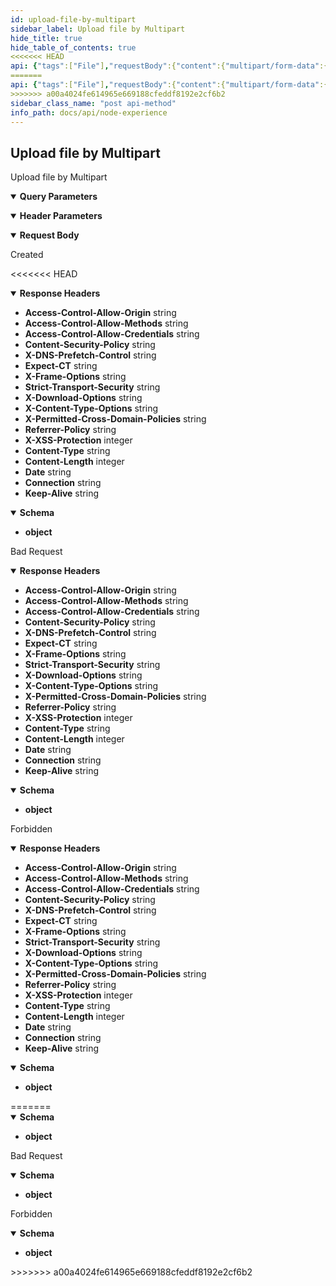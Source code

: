 ```yaml
---
id: upload-file-by-multipart
sidebar_label: Upload file by Multipart
hide_title: true
hide_table_of_contents: true
<<<<<<< HEAD
api: {"tags":["File"],"requestBody":{"content":{"multipart/form-data":{"schema":{"type":"object","properties":{"file":{"type":"string","format":"binary"}}}}}},"security":[{"bearerAuth":[]}],"parameters":[{"name":"Content-Type","in":"header","schema":{"type":"string"},"example":"application/json"},{"name":"hasOriginalName","in":"query","schema":{"type":"boolean"},"example":"true"},{"name":"isPublic","in":"query","schema":{"type":"boolean"},"example":"false"}],"responses":{"201":{"description":"Created","headers":{"Access-Control-Allow-Origin":{"schema":{"type":"string","example":"*"}},"Access-Control-Allow-Methods":{"schema":{"type":"string","example":"GET,HEAD,PUT,POST,DELETE"}},"Access-Control-Allow-Credentials":{"schema":{"type":"string","example":"true"}},"Content-Security-Policy":{"schema":{"type":"string","example":"default-src 'self';base-uri 'self';block-all-mixed-content;font-src 'self' https: data:;frame-ancestors 'self';img-src 'self' data:;object-src 'none';script-src 'self';script-src-attr 'none';style-src 'self' https: 'unsafe-inline';upgrade-insecure-requests"}},"X-DNS-Prefetch-Control":{"schema":{"type":"string","example":"off"}},"Expect-CT":{"schema":{"type":"string","example":"max-age=0"}},"X-Frame-Options":{"schema":{"type":"string","example":"SAMEORIGIN"}},"Strict-Transport-Security":{"schema":{"type":"string","example":"max-age=15552000; includeSubDomains"}},"X-Download-Options":{"schema":{"type":"string","example":"noopen"}},"X-Content-Type-Options":{"schema":{"type":"string","example":"nosniff"}},"X-Permitted-Cross-Domain-Policies":{"schema":{"type":"string","example":"none"}},"Referrer-Policy":{"schema":{"type":"string","example":"no-referrer"}},"X-XSS-Protection":{"schema":{"type":"integer","example":"0"}},"Content-Type":{"schema":{"type":"string","example":"application/json; charset=utf-8"}},"Content-Length":{"schema":{"type":"integer","example":"123"}},"Date":{"schema":{"type":"string","example":"Mon, 25 Oct 2021 18:51:16 GMT"}},"Connection":{"schema":{"type":"string","example":"keep-alive"}},"Keep-Alive":{"schema":{"type":"string","example":"timeout=5"}}},"content":{"application/json":{"schema":{"type":"object"},"example":{"data":{"id":"33f6dcad-b685-482a-87b6-9cfe1277e60d","name":"image.png","originalName":"image.png","extension":"png","path":"/","mimeType":"image/png","size":3515330,"version":1,"isPublic":false,"createdAt":1663774728,"updatedAt":1663774728}}}}},"400":{"description":"Bad Request","headers":{"Access-Control-Allow-Origin":{"schema":{"type":"string","example":"*"}},"Access-Control-Allow-Methods":{"schema":{"type":"string","example":"GET,HEAD,PUT,POST,DELETE"}},"Access-Control-Allow-Credentials":{"schema":{"type":"string","example":"true"}},"Content-Security-Policy":{"schema":{"type":"string","example":"default-src 'self';base-uri 'self';block-all-mixed-content;font-src 'self' https: data:;frame-ancestors 'self';img-src 'self' data:;object-src 'none';script-src 'self';script-src-attr 'none';style-src 'self' https: 'unsafe-inline';upgrade-insecure-requests"}},"X-DNS-Prefetch-Control":{"schema":{"type":"string","example":"off"}},"Expect-CT":{"schema":{"type":"string","example":"max-age=0"}},"X-Frame-Options":{"schema":{"type":"string","example":"SAMEORIGIN"}},"Strict-Transport-Security":{"schema":{"type":"string","example":"max-age=15552000; includeSubDomains"}},"X-Download-Options":{"schema":{"type":"string","example":"noopen"}},"X-Content-Type-Options":{"schema":{"type":"string","example":"nosniff"}},"X-Permitted-Cross-Domain-Policies":{"schema":{"type":"string","example":"none"}},"Referrer-Policy":{"schema":{"type":"string","example":"no-referrer"}},"X-XSS-Protection":{"schema":{"type":"integer","example":"0"}},"Content-Type":{"schema":{"type":"string","example":"application/json; charset=utf-8"}},"Content-Length":{"schema":{"type":"integer","example":"123"}},"Date":{"schema":{"type":"string","example":"Mon, 25 Oct 2021 18:51:16 GMT"}},"Connection":{"schema":{"type":"string","example":"keep-alive"}},"Keep-Alive":{"schema":{"type":"string","example":"timeout=5"}}},"content":{"application/json":{"schema":{"type":"object"},"example":{"message":"Duplicate entity.","errorCode":"app.presentation.exceptions.duplicateEntity","errors":null,"metadata":{}}}}},"403":{"description":"Forbidden","headers":{"Access-Control-Allow-Origin":{"schema":{"type":"string","example":"*"}},"Access-Control-Allow-Methods":{"schema":{"type":"string","example":"GET,HEAD,PUT,POST,DELETE"}},"Access-Control-Allow-Credentials":{"schema":{"type":"string","example":"true"}},"Content-Security-Policy":{"schema":{"type":"string","example":"default-src 'self';base-uri 'self';block-all-mixed-content;font-src 'self' https: data:;frame-ancestors 'self';img-src 'self' data:;object-src 'none';script-src 'self';script-src-attr 'none';style-src 'self' https: 'unsafe-inline';upgrade-insecure-requests"}},"X-DNS-Prefetch-Control":{"schema":{"type":"string","example":"off"}},"Expect-CT":{"schema":{"type":"string","example":"max-age=0"}},"X-Frame-Options":{"schema":{"type":"string","example":"SAMEORIGIN"}},"Strict-Transport-Security":{"schema":{"type":"string","example":"max-age=15552000; includeSubDomains"}},"X-Download-Options":{"schema":{"type":"string","example":"noopen"}},"X-Content-Type-Options":{"schema":{"type":"string","example":"nosniff"}},"X-Permitted-Cross-Domain-Policies":{"schema":{"type":"string","example":"none"}},"Referrer-Policy":{"schema":{"type":"string","example":"no-referrer"}},"X-XSS-Protection":{"schema":{"type":"integer","example":"0"}},"Content-Type":{"schema":{"type":"string","example":"application/json; charset=utf-8"}},"Content-Length":{"schema":{"type":"integer","example":"123"}},"Date":{"schema":{"type":"string","example":"Mon, 25 Oct 2021 18:51:16 GMT"}},"Connection":{"schema":{"type":"string","example":"keep-alive"}},"Keep-Alive":{"schema":{"type":"string","example":"timeout=5"}}},"content":{"application/json":{"schema":{"type":"object"},"example":{"message":"Invalid token.","errorCode":"auth.presentation.exceptions.tokenExpired","errors":null,"metadata":{}}}}}},"description":"Upload file by Multipart","method":"post","path":"/api/files","servers":[{"url":"http://{{url}}"}],"securitySchemes":{"BearerAuth":{"type":"http","scheme":"bearer"}},"info":{"title":"Node Experience","description":"Open API Specification","version":"0.0.1","x-logo":{"url":"https://raw.githubusercontent.com/DigiChanges/node-experience/docs/RABC/readme/NExp.svg","backgroundColor":"#FFFFFF","altText":"NExp"},"contact":{"name":"Nathan M. Russo","url":"https://www.linkedin.com/in/nathan-m-russo","email":"nathan@digichanges.com"},"license":{"name":"MIT","url":"https://es.wikipedia.org/wiki/Licencia_MIT"}},"postman":{"name":"Upload file by Multipart","description":{"type":"text/plain"},"url":{"path":["api","files"],"host":["{{baseUrl}}"],"query":[{"disabled":false,"key":"hasOriginalName","value":""},{"disabled":false,"key":"isPublic","value":""}],"variable":[]},"header":[{"key":"Content-Type","value":"multipart/form-data"},{"key":"Accept","value":"application/json"}],"method":"POST","body":{"mode":"formdata","formdata":[]}}}
=======
api: {"tags":["File"],"requestBody":{"content":{"multipart/form-data":{"schema":{"type":"object","properties":{"file":{"type":"string","format":"binary"}}}}}},"security":[{"bearerAuth":[]}],"parameters":[{"name":"Content-Type","in":"header","schema":{"type":"string"},"example":"application/json"},{"name":"hasOriginalName","in":"query","schema":{"type":"boolean"},"example":"true"},{"name":"isPublic","in":"query","schema":{"type":"boolean"},"example":"false"}],"responses":{"201":{"description":"Created","content":{"application/json":{"schema":{"type":"object"},"example":{"data":{"id":"33f6dcad-b685-482a-87b6-9cfe1277e60d","name":"image.png","originalName":"image.png","extension":"png","path":"/","mimeType":"image/png","size":3515330,"version":1,"isPublic":false,"createdAt":1663774728,"updatedAt":1663774728}}}}},"400":{"description":"Bad Request","content":{"application/json":{"schema":{"type":"object"},"example":{"message":"Duplicate entity.","errorCode":"app.presentation.exceptions.duplicateEntity","errors":null,"metadata":{}}}}},"403":{"description":"Forbidden","content":{"application/json":{"schema":{"type":"object"},"example":{"message":"Invalid token.","errorCode":"auth.presentation.exceptions.tokenExpired","errors":null,"metadata":{}}}}}},"description":"Upload file by Multipart","method":"post","path":"/api/files","servers":[{"url":"http://{{url}}"}],"securitySchemes":{"BearerAuth":{"type":"http","scheme":"bearer"}},"info":{"title":"Node Experience","description":"Open API Specification","version":"0.0.1","x-logo":{"url":"https://raw.githubusercontent.com/DigiChanges/node-experience/docs/RABC/readme/NExp.svg","backgroundColor":"#FFFFFF","altText":"NExp"},"contact":{"name":"Nathan M. Russo","url":"https://www.linkedin.com/in/nathan-m-russo","email":"nathan@digichanges.com"},"license":{"name":"MIT","url":"https://es.wikipedia.org/wiki/Licencia_MIT"}},"postman":{"name":"Upload file by Multipart","description":{"type":"text/plain"},"url":{"path":["api","files"],"host":["{{baseUrl}}"],"query":[{"disabled":false,"key":"hasOriginalName","value":""},{"disabled":false,"key":"isPublic","value":""}],"variable":[]},"header":[{"key":"Content-Type","value":"multipart/form-data"},{"key":"Accept","value":"application/json"}],"method":"POST","body":{"mode":"formdata","formdata":[]}}}
>>>>>>> a00a4024fe614965e669188cfeddf8192e2cf6b2
sidebar_class_name: "post api-method"
info_path: docs/api/node-experience
---
```



## Upload file by Multipart



Upload file by Multipart

<details style={{"marginBottom":"1rem"}} data-collapsed={false} open={true}><summary style={{}}><strong>Query Parameters</strong></summary><div><ul><ParamsItem className={"paramsItem"} param={{"name":"hasOriginalName","in":"query","schema":{"type":"boolean"},"example":"true"}}></ParamsItem><ParamsItem className={"paramsItem"} param={{"name":"isPublic","in":"query","schema":{"type":"boolean"},"example":"false"}}></ParamsItem></ul></div></details><details style={{"marginBottom":"1rem"}} data-collapsed={false} open={true}><summary style={{}}><strong>Header Parameters</strong></summary><div><ul><ParamsItem className={"paramsItem"} param={{"name":"Content-Type","in":"header","schema":{"type":"string"},"example":"application/json"}}></ParamsItem></ul></div></details><MimeTabs><TabItem label={"multipart/form-data"} value={"multipart/form-data-schema"}><details style={{}} data-collapsed={false} open={true}><summary style={{"textAlign":"left"}}><strong>Request Body</strong></summary><div style={{"textAlign":"left","marginLeft":"1rem"}}></div><ul style={{"marginLeft":"1rem"}}><SchemaItem collapsible={false} name={"file"} required={false} schemaDescription={undefined} schemaName={"binary"} qualifierMessage={undefined} defaultValue={undefined}></SchemaItem></ul></details></TabItem></MimeTabs><div><ApiTabs><TabItem label={"201"} value={"201"}><div>

Created

<<<<<<< HEAD
</div><details style={{"textAlign":"left","marginBottom":"1rem"}} data-collaposed={true} open={false}><summary style={{}}><strong>Response Headers</strong></summary><ul style={{"marginLeft":"1rem"}}><li class={"schemaItem"}><summary style={{}}><strong>Access-Control-Allow-Origin</strong><span style={{"opacity":"0.6"}}> string</span></summary><div></div></li><li class={"schemaItem"}><summary style={{}}><strong>Access-Control-Allow-Methods</strong><span style={{"opacity":"0.6"}}> string</span></summary><div></div></li><li class={"schemaItem"}><summary style={{}}><strong>Access-Control-Allow-Credentials</strong><span style={{"opacity":"0.6"}}> string</span></summary><div></div></li><li class={"schemaItem"}><summary style={{}}><strong>Content-Security-Policy</strong><span style={{"opacity":"0.6"}}> string</span></summary><div></div></li><li class={"schemaItem"}><summary style={{}}><strong>X-DNS-Prefetch-Control</strong><span style={{"opacity":"0.6"}}> string</span></summary><div></div></li><li class={"schemaItem"}><summary style={{}}><strong>Expect-CT</strong><span style={{"opacity":"0.6"}}> string</span></summary><div></div></li><li class={"schemaItem"}><summary style={{}}><strong>X-Frame-Options</strong><span style={{"opacity":"0.6"}}> string</span></summary><div></div></li><li class={"schemaItem"}><summary style={{}}><strong>Strict-Transport-Security</strong><span style={{"opacity":"0.6"}}> string</span></summary><div></div></li><li class={"schemaItem"}><summary style={{}}><strong>X-Download-Options</strong><span style={{"opacity":"0.6"}}> string</span></summary><div></div></li><li class={"schemaItem"}><summary style={{}}><strong>X-Content-Type-Options</strong><span style={{"opacity":"0.6"}}> string</span></summary><div></div></li><li class={"schemaItem"}><summary style={{}}><strong>X-Permitted-Cross-Domain-Policies</strong><span style={{"opacity":"0.6"}}> string</span></summary><div></div></li><li class={"schemaItem"}><summary style={{}}><strong>Referrer-Policy</strong><span style={{"opacity":"0.6"}}> string</span></summary><div></div></li><li class={"schemaItem"}><summary style={{}}><strong>X-XSS-Protection</strong><span style={{"opacity":"0.6"}}> integer</span></summary><div></div></li><li class={"schemaItem"}><summary style={{}}><strong>Content-Type</strong><span style={{"opacity":"0.6"}}> string</span></summary><div></div></li><li class={"schemaItem"}><summary style={{}}><strong>Content-Length</strong><span style={{"opacity":"0.6"}}> integer</span></summary><div></div></li><li class={"schemaItem"}><summary style={{}}><strong>Date</strong><span style={{"opacity":"0.6"}}> string</span></summary><div></div></li><li class={"schemaItem"}><summary style={{}}><strong>Connection</strong><span style={{"opacity":"0.6"}}> string</span></summary><div></div></li><li class={"schemaItem"}><summary style={{}}><strong>Keep-Alive</strong><span style={{"opacity":"0.6"}}> string</span></summary><div></div></li></ul></details><div><MimeTabs groupId={"mime-type"}><TabItem label={"application/json"} value={"application/json"}><SchemaTabs groupId={"schema-tabs"}><TabItem label={"Schema"} value={"Schema"}><details style={{}} data-collapsed={false} open={true}><summary style={{"textAlign":"left"}}><strong>Schema</strong></summary><div style={{"textAlign":"left","marginLeft":"1rem"}}></div><ul style={{"marginLeft":"1rem"}}><li><div><strong>object</strong></div></li></ul></details></TabItem><TabItem label={"Example (from schema)"} value={"Example (from schema)"}><ResponseSamples responseExample={"{}"} language={"json"}></ResponseSamples></TabItem><TabItem label={"Example"} value={"Example"}><ResponseSamples responseExample={"{\n  \"data\": {\n    \"id\": \"33f6dcad-b685-482a-87b6-9cfe1277e60d\",\n    \"name\": \"image.png\",\n    \"originalName\": \"image.png\",\n    \"extension\": \"png\",\n    \"path\": \"/\",\n    \"mimeType\": \"image/png\",\n    \"size\": 3515330,\n    \"version\": 1,\n    \"isPublic\": false,\n    \"createdAt\": 1663774728,\n    \"updatedAt\": 1663774728\n  }\n}"} language={"json"}></ResponseSamples></TabItem></SchemaTabs></TabItem></MimeTabs></div></TabItem><TabItem label={"400"} value={"400"}><div>

Bad Request

</div><details style={{"textAlign":"left","marginBottom":"1rem"}} data-collaposed={true} open={false}><summary style={{}}><strong>Response Headers</strong></summary><ul style={{"marginLeft":"1rem"}}><li class={"schemaItem"}><summary style={{}}><strong>Access-Control-Allow-Origin</strong><span style={{"opacity":"0.6"}}> string</span></summary><div></div></li><li class={"schemaItem"}><summary style={{}}><strong>Access-Control-Allow-Methods</strong><span style={{"opacity":"0.6"}}> string</span></summary><div></div></li><li class={"schemaItem"}><summary style={{}}><strong>Access-Control-Allow-Credentials</strong><span style={{"opacity":"0.6"}}> string</span></summary><div></div></li><li class={"schemaItem"}><summary style={{}}><strong>Content-Security-Policy</strong><span style={{"opacity":"0.6"}}> string</span></summary><div></div></li><li class={"schemaItem"}><summary style={{}}><strong>X-DNS-Prefetch-Control</strong><span style={{"opacity":"0.6"}}> string</span></summary><div></div></li><li class={"schemaItem"}><summary style={{}}><strong>Expect-CT</strong><span style={{"opacity":"0.6"}}> string</span></summary><div></div></li><li class={"schemaItem"}><summary style={{}}><strong>X-Frame-Options</strong><span style={{"opacity":"0.6"}}> string</span></summary><div></div></li><li class={"schemaItem"}><summary style={{}}><strong>Strict-Transport-Security</strong><span style={{"opacity":"0.6"}}> string</span></summary><div></div></li><li class={"schemaItem"}><summary style={{}}><strong>X-Download-Options</strong><span style={{"opacity":"0.6"}}> string</span></summary><div></div></li><li class={"schemaItem"}><summary style={{}}><strong>X-Content-Type-Options</strong><span style={{"opacity":"0.6"}}> string</span></summary><div></div></li><li class={"schemaItem"}><summary style={{}}><strong>X-Permitted-Cross-Domain-Policies</strong><span style={{"opacity":"0.6"}}> string</span></summary><div></div></li><li class={"schemaItem"}><summary style={{}}><strong>Referrer-Policy</strong><span style={{"opacity":"0.6"}}> string</span></summary><div></div></li><li class={"schemaItem"}><summary style={{}}><strong>X-XSS-Protection</strong><span style={{"opacity":"0.6"}}> integer</span></summary><div></div></li><li class={"schemaItem"}><summary style={{}}><strong>Content-Type</strong><span style={{"opacity":"0.6"}}> string</span></summary><div></div></li><li class={"schemaItem"}><summary style={{}}><strong>Content-Length</strong><span style={{"opacity":"0.6"}}> integer</span></summary><div></div></li><li class={"schemaItem"}><summary style={{}}><strong>Date</strong><span style={{"opacity":"0.6"}}> string</span></summary><div></div></li><li class={"schemaItem"}><summary style={{}}><strong>Connection</strong><span style={{"opacity":"0.6"}}> string</span></summary><div></div></li><li class={"schemaItem"}><summary style={{}}><strong>Keep-Alive</strong><span style={{"opacity":"0.6"}}> string</span></summary><div></div></li></ul></details><div><MimeTabs groupId={"mime-type"}><TabItem label={"application/json"} value={"application/json"}><SchemaTabs groupId={"schema-tabs"}><TabItem label={"Schema"} value={"Schema"}><details style={{}} data-collapsed={false} open={true}><summary style={{"textAlign":"left"}}><strong>Schema</strong></summary><div style={{"textAlign":"left","marginLeft":"1rem"}}></div><ul style={{"marginLeft":"1rem"}}><li><div><strong>object</strong></div></li></ul></details></TabItem><TabItem label={"Example (from schema)"} value={"Example (from schema)"}><ResponseSamples responseExample={"{}"} language={"json"}></ResponseSamples></TabItem><TabItem label={"Example"} value={"Example"}><ResponseSamples responseExample={"{\n  \"message\": \"Duplicate entity.\",\n  \"errorCode\": \"app.presentation.exceptions.duplicateEntity\",\n  \"errors\": null,\n  \"metadata\": {}\n}"} language={"json"}></ResponseSamples></TabItem></SchemaTabs></TabItem></MimeTabs></div></TabItem><TabItem label={"403"} value={"403"}><div>

Forbidden

</div><details style={{"textAlign":"left","marginBottom":"1rem"}} data-collaposed={true} open={false}><summary style={{}}><strong>Response Headers</strong></summary><ul style={{"marginLeft":"1rem"}}><li class={"schemaItem"}><summary style={{}}><strong>Access-Control-Allow-Origin</strong><span style={{"opacity":"0.6"}}> string</span></summary><div></div></li><li class={"schemaItem"}><summary style={{}}><strong>Access-Control-Allow-Methods</strong><span style={{"opacity":"0.6"}}> string</span></summary><div></div></li><li class={"schemaItem"}><summary style={{}}><strong>Access-Control-Allow-Credentials</strong><span style={{"opacity":"0.6"}}> string</span></summary><div></div></li><li class={"schemaItem"}><summary style={{}}><strong>Content-Security-Policy</strong><span style={{"opacity":"0.6"}}> string</span></summary><div></div></li><li class={"schemaItem"}><summary style={{}}><strong>X-DNS-Prefetch-Control</strong><span style={{"opacity":"0.6"}}> string</span></summary><div></div></li><li class={"schemaItem"}><summary style={{}}><strong>Expect-CT</strong><span style={{"opacity":"0.6"}}> string</span></summary><div></div></li><li class={"schemaItem"}><summary style={{}}><strong>X-Frame-Options</strong><span style={{"opacity":"0.6"}}> string</span></summary><div></div></li><li class={"schemaItem"}><summary style={{}}><strong>Strict-Transport-Security</strong><span style={{"opacity":"0.6"}}> string</span></summary><div></div></li><li class={"schemaItem"}><summary style={{}}><strong>X-Download-Options</strong><span style={{"opacity":"0.6"}}> string</span></summary><div></div></li><li class={"schemaItem"}><summary style={{}}><strong>X-Content-Type-Options</strong><span style={{"opacity":"0.6"}}> string</span></summary><div></div></li><li class={"schemaItem"}><summary style={{}}><strong>X-Permitted-Cross-Domain-Policies</strong><span style={{"opacity":"0.6"}}> string</span></summary><div></div></li><li class={"schemaItem"}><summary style={{}}><strong>Referrer-Policy</strong><span style={{"opacity":"0.6"}}> string</span></summary><div></div></li><li class={"schemaItem"}><summary style={{}}><strong>X-XSS-Protection</strong><span style={{"opacity":"0.6"}}> integer</span></summary><div></div></li><li class={"schemaItem"}><summary style={{}}><strong>Content-Type</strong><span style={{"opacity":"0.6"}}> string</span></summary><div></div></li><li class={"schemaItem"}><summary style={{}}><strong>Content-Length</strong><span style={{"opacity":"0.6"}}> integer</span></summary><div></div></li><li class={"schemaItem"}><summary style={{}}><strong>Date</strong><span style={{"opacity":"0.6"}}> string</span></summary><div></div></li><li class={"schemaItem"}><summary style={{}}><strong>Connection</strong><span style={{"opacity":"0.6"}}> string</span></summary><div></div></li><li class={"schemaItem"}><summary style={{}}><strong>Keep-Alive</strong><span style={{"opacity":"0.6"}}> string</span></summary><div></div></li></ul></details><div><MimeTabs groupId={"mime-type"}><TabItem label={"application/json"} value={"application/json"}><SchemaTabs groupId={"schema-tabs"}><TabItem label={"Schema"} value={"Schema"}><details style={{}} data-collapsed={false} open={true}><summary style={{"textAlign":"left"}}><strong>Schema</strong></summary><div style={{"textAlign":"left","marginLeft":"1rem"}}></div><ul style={{"marginLeft":"1rem"}}><li><div><strong>object</strong></div></li></ul></details></TabItem><TabItem label={"Example (from schema)"} value={"Example (from schema)"}><ResponseSamples responseExample={"{}"} language={"json"}></ResponseSamples></TabItem><TabItem label={"Example"} value={"Example"}><ResponseSamples responseExample={"{\n  \"message\": \"Invalid token.\",\n  \"errorCode\": \"auth.presentation.exceptions.tokenExpired\",\n  \"errors\": null,\n  \"metadata\": {}\n}"} language={"json"}></ResponseSamples></TabItem></SchemaTabs></TabItem></MimeTabs></div></TabItem></ApiTabs></div>
=======
</div><div><MimeTabs groupId={"mime-type"}><TabItem label={"application/json"} value={"application/json"}><SchemaTabs groupId={"schema-tabs"}><TabItem label={"Schema"} value={"Schema"}><details style={{}} data-collapsed={false} open={true}><summary style={{"textAlign":"left"}}><strong>Schema</strong></summary><div style={{"textAlign":"left","marginLeft":"1rem"}}></div><ul style={{"marginLeft":"1rem"}}><li><div><strong>object</strong></div></li></ul></details></TabItem><TabItem label={"Example (from schema)"} value={"Example (from schema)"}><ResponseSamples responseExample={"{}"} language={"json"}></ResponseSamples></TabItem><TabItem label={"Example"} value={"Example"}><ResponseSamples responseExample={"{\n  \"data\": {\n    \"id\": \"33f6dcad-b685-482a-87b6-9cfe1277e60d\",\n    \"name\": \"image.png\",\n    \"originalName\": \"image.png\",\n    \"extension\": \"png\",\n    \"path\": \"/\",\n    \"mimeType\": \"image/png\",\n    \"size\": 3515330,\n    \"version\": 1,\n    \"isPublic\": false,\n    \"createdAt\": 1663774728,\n    \"updatedAt\": 1663774728\n  }\n}"} language={"json"}></ResponseSamples></TabItem></SchemaTabs></TabItem></MimeTabs></div></TabItem><TabItem label={"400"} value={"400"}><div>

Bad Request

</div><div><MimeTabs groupId={"mime-type"}><TabItem label={"application/json"} value={"application/json"}><SchemaTabs groupId={"schema-tabs"}><TabItem label={"Schema"} value={"Schema"}><details style={{}} data-collapsed={false} open={true}><summary style={{"textAlign":"left"}}><strong>Schema</strong></summary><div style={{"textAlign":"left","marginLeft":"1rem"}}></div><ul style={{"marginLeft":"1rem"}}><li><div><strong>object</strong></div></li></ul></details></TabItem><TabItem label={"Example (from schema)"} value={"Example (from schema)"}><ResponseSamples responseExample={"{}"} language={"json"}></ResponseSamples></TabItem><TabItem label={"Example"} value={"Example"}><ResponseSamples responseExample={"{\n  \"message\": \"Duplicate entity.\",\n  \"errorCode\": \"app.presentation.exceptions.duplicateEntity\",\n  \"errors\": null,\n  \"metadata\": {}\n}"} language={"json"}></ResponseSamples></TabItem></SchemaTabs></TabItem></MimeTabs></div></TabItem><TabItem label={"403"} value={"403"}><div>

Forbidden

</div><div><MimeTabs groupId={"mime-type"}><TabItem label={"application/json"} value={"application/json"}><SchemaTabs groupId={"schema-tabs"}><TabItem label={"Schema"} value={"Schema"}><details style={{}} data-collapsed={false} open={true}><summary style={{"textAlign":"left"}}><strong>Schema</strong></summary><div style={{"textAlign":"left","marginLeft":"1rem"}}></div><ul style={{"marginLeft":"1rem"}}><li><div><strong>object</strong></div></li></ul></details></TabItem><TabItem label={"Example (from schema)"} value={"Example (from schema)"}><ResponseSamples responseExample={"{}"} language={"json"}></ResponseSamples></TabItem><TabItem label={"Example"} value={"Example"}><ResponseSamples responseExample={"{\n  \"message\": \"Invalid token.\",\n  \"errorCode\": \"auth.presentation.exceptions.tokenExpired\",\n  \"errors\": null,\n  \"metadata\": {}\n}"} language={"json"}></ResponseSamples></TabItem></SchemaTabs></TabItem></MimeTabs></div></TabItem></ApiTabs></div>
>>>>>>> a00a4024fe614965e669188cfeddf8192e2cf6b2
      
